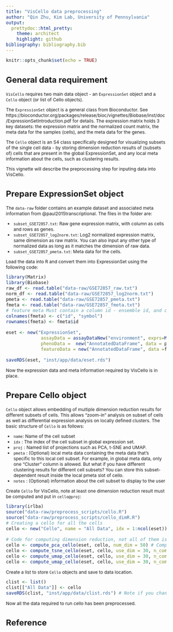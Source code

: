 ```yaml
---
title: "VisCello data preprocessing"
author: "Qin Zhu, Kim Lab, University of Pennsylvania"
output:
  prettydoc::html_pretty:
    theme: architect
    highlight: github
bibliography: bibliography.bib
---
```

<style type="text/css">

body{ /* Normal  */
      font-size: 12px;
  }
td {  /* Table  */
  font-size: 8px;
}
h1.title {
  font-size: 38px;
}
h1 { /* Header 1 */
  font-size: 28px;
}
h2 { /* Header 2 */
    font-size: 22px;
}
h3 { /* Header 3 */
  font-size: 18px;
}
code.r{ /* Code block */
    font-size: 12px;
}
pre { /* Code block - determines code spacing between lines */
    font-size: 14px;
}
</style>


```r
knitr::opts_chunk$set(echo = TRUE)
```


## General data requirement

`VisCello` requires two main data object - an `ExpressionSet` object and a `Cello` object (or list of Cello objects). 

The `ExpressionSet` object is a general class from Bioconductor. See https://bioconductor.org/packages/release/bioc/vignettes/Biobase/inst/doc/ExpressionSetIntroduction.pdf for details. The expression matrix holds 3 key datasets: the expression matrix and the normalized count matrix, the meta data for the samples (cells), and the meta data for the genes.

The `Cello` object is an S4 class specifically designed for visualizing subsets of the single cell data - by storing dimension reduction results of (subsets of) cells that are present in the global ExpressionSet, and any local meta information about the cells, such as clustering results. 

This vignette will describe the preprocessing step for inputing data into VisCello.


## Prepare ExpressionSet object

The `data-raw` folder contains an example dataset and associated meta information from @paul2015transcriptional. The files in the folder are:

* `subset_GSE72857.txt`: Raw gene expression matrix, with column as cells and rows as genes.
* `subset_GSE72857_log2norm.txt`: Log2 normalized expression matrix, same dimension as raw matrix. You can also input any other type of normalized data as long as it matches the dimension of raw data.
* `subset_GSE72857_pmeta.txt`: Meta data for the cells. 

Load the data into R and convert them into ExpressionSet using the following code:

```r
library(Matrix)
library(Biobase)
raw_df <- read.table("data-raw/GSE72857_raw.txt")
norm_df <- read.table("data-raw/GSE72857_log2norm.txt")
pmeta <- read.table("data-raw/GSE72857_pmeta.txt")
fmeta <- read.table("data-raw/GSE72857_fmeta.txt")
# feature meta Must contain a column id - ensemble id, and correspoinding symbol, the matrix rownames should be ensemble id.
colnames(fmeta) <- c("id", "symbol") 
rownames(fmeta) <- fmeta$id

eset <- new("ExpressionSet",
             assayData = assayDataNew("environment", exprs=Matrix(as.matrix(raw_df), sparse = T), norm_exprs = Matrix(as.matrix(norm_df), sparse = T)),
             phenoData =  new("AnnotatedDataFrame", data = pmeta),
             featureData = new("AnnotatedDataFrame", data =fmeta))

saveRDS(eset, "inst/app/data/eset.rds")
```

Now the expression data and meta information required by VisCello is in place.

## Prepare Cello object

`Cello` object allows embedding of multiple dimension reduction results for different subsets of cells. This allows "zoom-in" analysis on subset of cells as well as differential expression analysis on locally defined clusters. The basic structure of `Cello` is as follows:

* `name`: Name of the cell subset
* `idx` : The index of the cell subset in global expression set.
* `proj` : Named list of projections such as PCA, t-SNE and UMAP. 
* `pmeta` : (Optional) local meta data containing the meta data that's specific to this local cell subset. For example, in global meta data, only one "Cluster" column is allowed. But what if you have different clustering results for different cell subsets? You can store this subset-dependent result inside the local pmeta slot of cello.
* `notes` : (Optional) information about the cell subset to display to the user

Create `Cello` for VisCello, note at least one dimension reduction result must be computed and put in `cello@proj`:

```r
library(irlba)
source("data-raw/preprocess_scripts/cello.R")
source("data-raw/preprocess_scripts/cello_dimR.R")
# Creating a cello for all the cells
cello <- new("Cello", name = "All Data", idx = 1:ncol(eset)) # Index is basically the column index, here all cells are included 

# Code for computing dimension reduction, not all of them is necessary, and you can input your own dimension reduction result into the cello@proj list.
cello <- compute_pca_cello(eset, cello, num_dim = 50) # Compute PCA 
cello <- compute_tsne_cello(eset, cello, use_dim = 30, n_component = 2, perplexity = 30) # Compute t-SNE
cello <- compute_umap_cello(eset, cello, use_dim = 30, n_component = 2, umap_path = "data-raw/preprocess_scripts/python/umap.py") # Compute UMAP, need reticulate and UMAP (python package) to be installed
cello <- compute_umap_cello(eset, cello, use_dim = 30, n_component = 3, umap_path = "data-raw/preprocess_scripts/python/umap.py") # 3D UMAP
```

Create a list to store `Cello` objects and save to data location.

```r
clist <- list()
clist[["All Data"]] <- cello
saveRDS(clist, "inst/app/data/clist.rds") # Note if you change the file name from clist.rds to other name, you need to change the readRDS code in global.R
```

Now all the data required to run cello has been preprocessed.

## Reference

